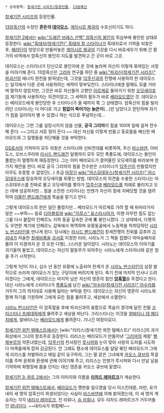  * 상위항목: [[창세기전 시리즈/등장인물]], [[13암흑신]]

[[창세기전 시리즈]]의 등장인물.

[[13암흑신]]의 수장인 '''혼돈의 [[데이모스]]'''. [[게이시르 제국]]의 수호신이기도 하다.

[[창세기전 2]]에서는 [[wiki:"드래건 브레스 산맥" 암흑신의 봉인지]] 최심부에 봉인된 상태로 등장한다. [[wiki:"흑태자(창세기전)" 흑태자 칼 스타이너]]가 흑태자로서 기억을 되찾은 후, [[베라딘]]이 엉망으로 만들어놓은 [[게이시르 제국]]의 기강을 다시 바로세우기 위해 간 황가의 비역에서 암흑신의 봉인지 지도를 발견하고 간 곳이 바로 그곳.

데이모스는 스타이너가 단신으로 봉인지에 온 것에 놀라며 자신이 이렇게 묶여있는 사정을 이야기해 준다. 13암흑신은 [[그리마]] 연구를 하던 중 [[wiki:"파괴신(창세기전 시리즈)" 파괴신]]의 에너지 원천을 밝혀냈는데, 그것을 [[12주신]]과의 전쟁에 사용하려 한 데이모스는 일각에서 다른 곳에 사용하려는 세력이 맞부딪친다. 스타이너에겐 말해도 모를 거라며 말하지 않았지만, 그것은 바로 자신들의 고향인 [[아르케]]로 돌아가기 위한 [[오딧세이]]호의 재기동에 사용하자는 의견이었고, 그 세력의 필두가 바로 [[베라모드]]였던 것. 데이모스는 베라모드에게 봉인당한 후 스타이너가 올 때까지 쭉 그 상태였다. 암흑신의 힘을 빌리려던 스타이너는 다 어디로 가고 '''힘없이 죽어가는 늙은이'''(...)만 남았다고 한탄하며 자기가 힘을 길러야지 별 수 있겠나 하는 식으로 푸념하는데...

데이모스는 그런 그를 실망시키지 않을 선물, '''궁극 그리마'''의 힘을 100여 일에 걸쳐 전수해 준다. ~~그리고 서로 정이 든다.~~ 대신 자신을 이렇게 만들고 동료들을 배신한 베라모드와 그 일행들을 처단해줄 것을 부탁한다.

[[GS]]로서의 기억까지 모두 되찾은 스타이너와 신비전대를 비롯하여, 주신 [[비스바덴]], 아비도스, 오브스쿠라와 [[라시드 팬드래건]] 일행까지 모두 모인 폭풍도에, 데이모스는 봉인이 풀렸는지 멀쩡하게 재등장한다. 그는 이미 베라모드가 끌어올린 오딧세이를 바라보며 한 가지 제안을 한다. 바로 궁극 그리마의 힘을 전수받은 스타이너가 [[12주신]]이 만들었지만 아무도 조종할 수 없었던(...) 초급 [[마장기]] [[wiki:"아스모데우스(창세기전 시리즈)" 아스모데우스]]에 탑승하여 오딧세이를 뒤쫓는 방법. 데이모스의 의견을 수용한 스타이너는 아스모데우스를 진짜로 몰고 오딧세이를 쫓아가 [[12주신]]과 [[베라모드]]를 차례로 물리치고 오는 데에 성공하지만... 힘을 소진한 스타이너는 언젠가 자신이 힘에 지배당할 것을 염려하여 [[이올린 팬드래건]]에게 목숨을 맡기고 만다.

그렇게 데이모스의 한은 일단 풀렸지만... 베라모드가 아르케로 가려 할 때 뒤따라가지 않은 ~~부하~~ 동료 [[디아블로]]와 [[wiki:"이루스" 유스타시아]]가, 이젠 아무런 힘도 없는 그를 다시 붙잡아 인페르노 지하 동굴 깊숙한 곳에 '''또''' 봉인시켰다. 그 상태에서, 다행히도 우연한 계기에 인페르노 감옥에서 복역하며 유황동굴에서 노동력을 착취당하던 [[시라노 번스타인]]을 만나게 된다. 당시에는 [[라시드 팬드래건]]이 창세전쟁의 진위를 감추려 [[기쉬네]]가 저술한 [[창세비록]]을 [[금서]]로 지정한 터라, 시라노가 그 책을 접했다 악마숭배자로 몰려 이 지경까지 온 것 또한 다행(...)스러운 일이었다. 시라노는 데이모스의 이야기를 귀기울여 들었고, 데이모스는 자신의 말동무가 되어주는 시라노에게 스타이너와 같은 정을 주기 시작한다.

그렇게 1년이 지나, 십수 년 동안 유황에 노출되어 한계가 온 [[시라노 번스타인]]이 심장 발작으로 쓰러져 데이모스가 있는 구덩이에 버려지게 된다. 죽기 전에 마지막 인사나 드려야겠다는 그에게, 데이모스는 마지막 남은 자신의 영혼의 힘인 '''[[암흑혈]]'''을 주겠다고 한다. 대신 시라노에게 스타이너가 [[폭풍도]]에 남긴 [[wiki:"아수라(창세기전 시리즈)" 아수라]]를 거두어 그의 의지대로 사용해 달라는 부탁을 한다. 데이모스는 자신의 영혼이 시라노와 함께 하기를 기원하며 그에게 모든 힘을 물려주고, 세상에서 소멸한다.

[[시라노 번스타인]]은 이 암흑혈을 후에 파괴신과의 융합으로 목숨이 경각에 달린 친딸 [[크리스티나 프레데릭]]에게 물려주고 세상을 떠난다. 크리스티나는 이것을 [[알바티니 데 메디치]]에게, 알바티니는 [[베라모드]]에게 물려준다. 기나긴 여정이로다.

[[창세기전 외전 템페스트]]에서는 [wiki:"리리스(창세기전 외전 템페스트)" 리리스]의 과거 회상에서 그녀의 창조주로 등장한다. 리리스는 베라모드가 만들어낸 '[[그리마]]의 제왕' [[벨제부르]]의 약혼녀였는데, [[12주신]]의 천사장인 [[루시퍼]]와 눈이 맞아 사랑의 도피를 시도하다 마족들에게 잡혀 감금된다. 안 그래도 평소에 데이모스를 달달 볶던 베라모드가 그에게 리리스를 처벌하라고 매일 같이 요구하자, 그는 딸 같은 그녀에게 [[카오스 큐브]]의 목걸이를 주며 윤회와 환생에 관해 이야기해 주고, 리리스는 언젠가 루시퍼와 다시 만날 날을 기약하며 화형장에 몸을 던지는 대신 영혼을 카오스 큐브에 맡겼다.

[[창세기전 3: 파트 2]]에서는 그의 이미지와 이름을 '''[[리차드 레마르크]]'''가 계승한다.

[[창세기전 외전 템페스트]]에서, [[베라모드]]가 깽판을 일으켰을 당시 이스킨데룬, 라만, 유가네아 세 명의 암흑신이 희생되었다는 사실이 [[비스바덴]]에 의해 밝혀졌는데, 이 세 명의 계승자는 각각 [[네리사 레마르크]], 진 라휘나, [[슈 라휘나]]. 모두 리차드 레마르크가 거두어들인 [[양녀]]이다. ~~네리사가 위험해!~~
